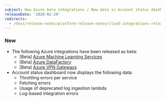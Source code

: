 ```yaml
---
subject: New Azure beta integrations / New data in Account status dashboard
releaseDate: '2020-02-29'
redirects:
  - /docs/release-notes/platform-release-notes/cloud-integrations-release-notes/2020-02-29-integrations-new-azure-beta-integrations-new-data-account-status-dashboard
---
```


### New

* The following Azure integrations have been released as beta:
  * \[Beta] [Azure Machine Learning Services](/docs/integrations/microsoft-azure-integrations/azure-integrations-list/azure-machine-learning-integration)
  * \[Beta] [Azure DataFactory](/docs/integrations/microsoft-azure-integrations/azure-integrations-list/azure-data-factory-integration)
  * \[Beta] [Azure VPN Gateways](/docs/integrations/microsoft-azure-integrations/azure-integrations-list/azure-vpn-gateway-integration)
* Account status dashboard now displays the following data:
  * Throttling errors per service
  * Fetching errors
  * Usage of deprecated log ingestion lambda
  * Log-based integration errors
